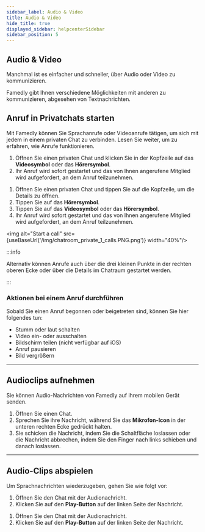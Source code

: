 ```yaml
---
sidebar_label: Audio & Video
title: Audio & Video
hide_title: true
displayed_sidebar: helpcenterSidebar
sidebar_position: 5
---
```



<div class="hero hero--primary">
  <div class="container">
    <h2 class="hero__title">Audio & Video</h2>
    <p class="hero__subtitle">Manchmal ist es einfacher und schneller, über Audio oder Video zu kommunizieren.</p>
    <p>Famedly gibt Ihnen verschiedene Möglichkeiten mit anderen zu kommunizieren, abgesehen von Textnachrichten.</p>
  </div>
</div>

## Anruf in Privatchats starten

Mit Famedly können Sie Sprachanrufe oder Videoanrufe tätigen, um sich mit jedem in einem privaten Chat zu verbinden. Lesen Sie weiter, um zu erfahren, wie Anrufe funktionieren. 

<Tabs>
  <TabItem value="desktop" label="Desktop" default>
  <ol>
    <li>Öffnen Sie einen privaten Chat und klicken Sie in der Kopfzeile auf das <b>Videosymbol</b> oder das <b>Hörersymbol</b>.</li>
    <li>Ihr Anruf wird sofort gestartet und das von Ihnen angerufene Mitglied wird aufgefordert, an dem Anruf teilzunehmen.</li>
  </ol>
  </TabItem>
  <TabItem value="mobil" label="Mobil">
  <ol>
    <li>Öffnen Sie einen privaten Chat und tippen Sie auf die Kopfzeile, um die Details zu öffnen.</li>
    <li>Tippen Sie auf das <b>Hörersymbol</b>.</li>
    <li>Tippen Sie auf das <b>Videosymbol</b> oder das <b>Hörersymbol</b>.</li>
    <li>Ihr Anruf wird sofort gestartet und das von Ihnen angerufene Mitglied wird aufgefordert, an dem Anruf teilzunehmen.</li>
  </ol>
  </TabItem>
</Tabs>

<img alt="Start a call" src={useBaseUrl('/img/chatroom_private_1_calls.PNG.png')} width="40%"/>

:::info

Alternativ können Anrufe auch über die drei kleinen Punkte in der rechten oberen Ecke oder über die Details im Chatraum gestartet werden.

:::

### Aktionen bei einem Anruf durchführen

Sobald Sie einen Anruf begonnen oder beigetreten sind, können Sie hier folgendes tun:

- Stumm oder laut schalten
- Video ein- oder ausschalten
- Bildschirm teilen (nicht verfügbar auf iOS)
- Anruf pausieren
- Bild vergrößern

* * *

## Audioclips aufnehmen

Sie können Audio-Nachrichten von Famedly auf ihrem mobilen Gerät senden.

<Tabs>
  <TabItem value="mobil" label="Mobil">
  <ol>
    <li>Öffnen Sie einen Chat.</li>
    <li>Sprechen Sie ihre Nachricht, während Sie das <b>Mikrofon-Icon</b> in der unteren rechten Ecke gedrückt halten.</li>
    <li>Sie schicken die Nachricht, indem Sie die Schaltfläche loslassen oder die Nachricht abbrechen, indem Sie den Finger nach links schieben und danach loslassen.</li>
  </ol>
  </TabItem>
</Tabs>

* * *

## Audio-Clips abspielen

Um Sprachnachrichten wiederzugeben, gehen Sie wie folgt vor:

<Tabs>
  <TabItem value="desktop" label="Desktop" default>
  <ol>
    <li>Öffnen Sie den Chat mit der Audionachricht.</li>
    <li>Klicken Sie auf den <b>Play-Button</b> auf der linken Seite der Nachricht.</li>
  </ol>
  </TabItem>
  <TabItem value="mobil" label="Mobil">
  <ol>
    <li>Öffnen Sie den Chat mit der Audionachricht.</li>
    <li>Klicken Sie auf den <b>Play-Button</b> auf der linken Seite der Nachricht.</li>
  </ol>
  </TabItem>
</Tabs>
